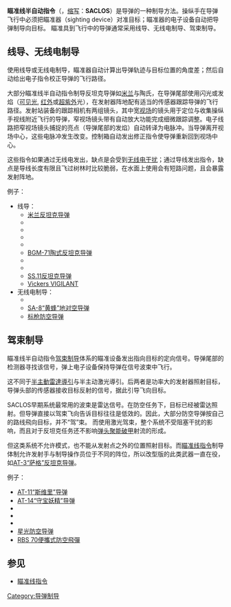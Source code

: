 {{noteTA
|T=zh-hans:驾束制导;zh-tw:乘波導引;
|1=zh-hans:激光;zh-hant:雷射;
|2=zh-hans:导弹;zh-tw:飛彈;
|3=zh-hans:制导;zh-tw:導引;
|4=zh-hans:驾束;zh-tw:乘波;
|5=zh-hans:命令;zh-tw:指揮;
|6=zh-hans:线导;zh-tw:有線導引;
|7=zh-hans:视场;zh-tw:視野;
}}

'''瞄准线半自动指令'''（{{lang-en|'''S'''emi-'''A'''utomatic '''C'''ommand to '''L'''ine '''O'''f '''S'''ight}}，[[缩写|缩写]]：'''SACLOS'''）是导弹的一种制导方法。操纵手在导弹飞行中必须把瞄准器（sighting device）对准目标；瞄准器的电子设备自动把导弹制导向目标。 瞄准具到飞行中的导弹通常采用线导、无线电制导、驾束制导。

== 线导、无线电制导  ==
使用线导或无线电制导，瞄准器自动计算出导弹轨迹与目标位置的角度差；然后自动给出电子指令校正导弹的飞行路径。

大部分瞄准线半自动指令制导反坦克导弹如[[米蘭反坦克飛彈|米兰]]与陶氏，在导弹尾部使用闪光或发焰（[[可见光|可见光]], [[红外|红外]]或[[超紫外|超紫外]]光），在发射器阵地配有适当的传感器跟踪导弹的飞行路径。发射站装备的跟踪相机有两组镜头，其中宽[[视场|视场]]的镜头用于定位与收集操纵手视线附近飞行的导弹，窄视场镜头带有自动放大功能完成细微跟踪调整。电子线路把窄视场镜头捕捉的亮点（导弹尾部的发焰）自动转译为电脉冲。当导弹离开视场中心，这些电脉冲发生改变。控制箱自动发出修正指令使导弹重新回到视场中心。

这些指令如果通过无线电发出，缺点是会受到[[无线电干扰|无线电干扰]]；通过导线发出指令，缺点是导线长度有限且飞过树林时比较脆弱，在水面上使用会有短路问题，且会暴露发射阵地。

例子：
* 线导：
**[[米兰反坦克导弹|米兰反坦克导弹]]
**{{tsl|en|Swingfire|“旋火”反坦克导弹}}
**{{tsl|en|AT-4 Spigot|AT-4“水龙头”反坦克导弹}}
**{{tsl|en|AT-5 Spandrel|AT-5“拱肩”反坦克导弹}}
**{{tsl|en|AT-7 Saxhorn|AT-7“萨克斯”反坦克导弹}}
**[[BGM-71陶式导弹|BGM-71陶式反坦克导弹]]
**{{tsl|en|Bumbar|Bumbar反坦克导弹}}
**{{tsl|en|ENTAC|ENTAC反坦克导弹}}
**[[SS.11反坦克导弹|SS.11反坦克导弹]]
**[[Vickers_VIGILANT|Vickers VIGILANT]]
* 无线电制导： 
**{{tsl|en|Bat (guided bomb)|ASM-N-2 Bat滑翔制导炸弹}}
**[[SA-8导弹|SA-8“黄蜂”地对空导弹]]
**[[标枪防空导弹|标枪防空导弹]]

== 驾束制导 ==
瞄准线半自动指令[[驾束制导|驾束制导]]体系的瞄准设备发出指向目标的定向信号。导弹尾部的检测器寻找该信号，弹上电子设备保持导弹在信号波束中飞行。

这不同于[[半主動雷達導引|半主動雷達導引]]与半主动激光導引。后两者是功率大的发射器照射目标，导弹头部的传感器接收目标反射的信号，据此引导飞向目标。 

SACLOS早期系统最常用的波束是雷达信号。在防空任务下，目标已经被雷达照射。但导弹直接以驾束飞向告诉目标往往是低效的。因此，大部分防空导弹按自己的路线飛向目标，并不“驾”束。 而使用激光驾束，整个系统不受阻塞干扰的影响，而且对于反坦克任务还不影响[[高爆反坦克彈|弹头聚能破甲]]射流的形成。 

但这类系统不允许{{tsl|en|top-attack|攻顶}}模式，也不能从发射点之外的位置照射目标。而[[瞄准线指令|瞄准线指令]]制导体制允许发射手与制导操作员位于不同的阵位，所以改型版的此类武器一直在役，如[[9K11婴儿反坦克导弹|AT-3“萨格”反坦克导弹]]。
 
例子：
* [[9M119反坦克導彈|AT-11“斯维里”导弹]]
* [[9M133短號反坦克导弹|AT-14“守宝妖精”导弹]]
* {{tsl|en|ZT3 Ingwe|ZT3“豹”反坦克导弹}}
* {{tsl|en|Shershen|马蜂反坦克导弹}}
* {{tsl|en|MSS-1.2|MSS-1.2单兵导弹}}
* [[星光防空导弹|星光防空导弹]]
* [[RBS_70便攜式防空飛彈|RBS 70便攜式防空飛彈]]

==参见==
*[[瞄准线指令|瞄准线指令]]
[[Category:导弹制导|Category:导弹制导]]